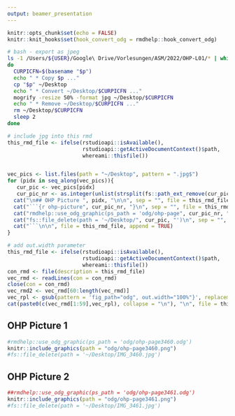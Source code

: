 ```yaml
---
output: beamer_presentation
---
```


```r
knitr::opts_chunk$set(echo = FALSE)
knitr::knit_hooks$set(hook_convert_odg = rmdhelp::hook_convert_odg)
```

```bash
# bash - export as jpeg
ls -1 /Users/${USER}/Google\ Drive/Vorlesungen/ASM/2022/OHP-L01/* | while read p
do
  CURPICFN=$(basename "$p")
  echo " * Copy $p ..."
  cp "$p" ~/Desktop
  echo " * Convert ~/Desktop/$CURPICFN ..."
  mogrify -resize 50% -format jpg ~/Desktop/$CURPICFN
  echo " * Remove ~/Desktop/$CURPICFN ..."
  rm ~/Desktop/$CURPICFN
  sleep 2
done

```

```r
# include jpg into this rmd
this_rmd_file <- ifelse(rstudioapi::isAvailable(),
                        rstudioapi::getActiveDocumentContext()$path,
                        whereami::thisfile())


vec_pics <- list.files(path = "~/Desktop", pattern = ".jpg$")
for (pidx in seq_along(vec_pics)){
   cur_pic <- vec_pics[pidx]
   cur_pic_nr <- as.integer(unlist(strsplit(fs::path_ext_remove(cur_pic), "_"))[2])
  cat("\n## OHP Picture ", pidx, "\n\n", sep = "", file = this_rmd_file, append = TRUE)
  cat("```{r ohp-picture", cur_pic_nr, "}\n", sep = "", file = this_rmd_file, append = TRUE)
  cat("rmdhelp::use_odg_graphic(ps_path = 'odg/ohp-page", cur_pic_nr, ".odg')\n", sep = "", file = this_rmd_file, append = TRUE)
  cat("fs::file_delete(path = '~/Desktop/", cur_pic, "')\n", sep = "", file = this_rmd_file, append = TRUE)
  cat("```\n\n", file = this_rmd_file, append = TRUE)
}

```

```r
# add out.width parameter
this_rmd_file <- ifelse(rstudioapi::isAvailable(),
                        rstudioapi::getActiveDocumentContext()$path,
                        whereami::thisfile())
con_rmd <- file(description = this_rmd_file)
vec_rmd <- readLines(con = con_rmd)
close(con = con_rmd)
vec_rmd2 <- vec_rmd[60:length(vec_rmd)]
vec_rpl <- gsub(pattern = 'fig_path="odg", out.width="100%"}', replacement = 'fig_path="odg", out.width="70%"}', vec_rmd2)
cat(paste0(c(vec_rmd[1:59],vec_rpl), collapse = "\n"), "\n", file = this_rmd_file, append = FALSE)
```

## OHP Picture 1

```r
#rmdhelp::use_odg_graphic(ps_path = 'odg/ohp-page3460.odg')
knitr::include_graphics(path = "odg/ohp-page3460.png")
#fs::file_delete(path = '~/Desktop/IMG_3460.jpg')
```


## OHP Picture 2

```r
##rmdhelp::use_odg_graphic(ps_path = 'odg/ohp-page3461.odg')
knitr::include_graphics(path = "odg/ohp-page3461.png")
#fs::file_delete(path = '~/Desktop/IMG_3461.jpg')
```
    
